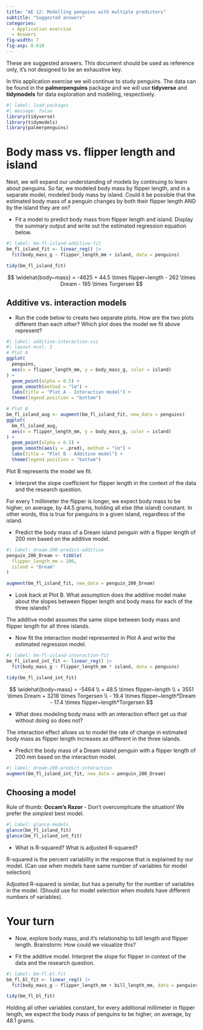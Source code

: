 ```yaml
---
title: "AE 12: Modelling penguins with multiple predictors"
subtitle: "Suggested answers"
categories: 
  - Application exercise
  - Answers
fig-width: 7
fig-asp: 0.618
---
```


::: callout-important
These are suggested answers.
This document should be used as reference only, it's not designed to be an exhaustive key.
:::

In this application exercise we will continue to study penguins.
The data can be found in the **palmerpenguins** package and we will use **tidyverse** and **tidymodels** for data exploration and modeling, respectively.

```r
#| label: load-packages
#| message: false
library(tidyverse)
library(tidymodels)
library(palmerpenguins)
```

# Body mass vs. flipper length and island

Next, we will expand our understanding of models by continuing to learn about penguins.
So far, we modeled body mass by flipper length, and in a separate model, modeled body mass by island.
Could it be possible that the estimated body mass of a penguin changes by both their flipper length AND by the island they are on?

-   Fit a model to predict body mass from flipper length and island. Display the summary output and write out the estimated regression equation below.

```r
#| label: bm-fl-island-additive-fit
bm_fl_island_fit <- linear_reg() |>
  fit(body_mass_g ~ flipper_length_mm + island, data = penguins)

tidy(bm_fl_island_fit)
```

$$
\widehat{body~mass} = -4625 + 44.5 \times flipper~length - 262 \times Dream - 185 \times Torgersen
$$

## Additive vs. interaction models

-   Run the code below to create two separate plots. How are the two plots different than each other? Which plot does the model we fit above represent?

```r
#| label: additive-interaction-viz
#| layout-ncol: 2
# Plot A
ggplot(
  penguins,
  aes(x = flipper_length_mm, y = body_mass_g, color = island)
) +
  geom_point(alpha = 0.5) +
  geom_smooth(method = "lm") +
  labs(title = "Plot A - Interaction model") +
  theme(legend.position = "bottom")

# Plot B
bm_fl_island_aug <- augment(bm_fl_island_fit, new_data = penguins)
ggplot(
  bm_fl_island_aug,
  aes(x = flipper_length_mm, y = body_mass_g, color = island)
) +
  geom_point(alpha = 0.5) +
  geom_smooth(aes(y = .pred), method = "lm") +
  labs(title = "Plot B - Additive model") +
  theme(legend.position = "bottom")
```

Plot B represents the model we fit.

-   Interpret the slope coefficient for flipper length in the context of the data and the research question.

For every 1 millimeter the flipper is longer, we expect body mass to be higher, on average, by 44.5 grams, holding all else (the island) constant.
In other words, this is true for penguins in a given island, regardless of the island.

-   Predict the body mass of a Dream island penguin with a flipper length of 200 mm based on the additive model.

```r
#| label: dream-200-predict-additive
penguin_200_Dream <- tibble(
  flipper_length_mm = 200,
  island = "Dream"
)

augment(bm_fl_island_fit, new_data = penguin_200_Dream)
```

-   Look back at Plot B. What assumption does the additive model make about the slopes between flipper length and body mass for each of the three islands?

The additive model assumes the same slope between body mass and flipper length for all three islands.

-   Now fit the interaction model represented in Plot A and write the estimated regression model.

```r
#| label: bm-fl-island-interaction-fit
bm_fl_island_int_fit <- linear_reg() |>
  fit(body_mass_g ~ flipper_length_mm * island, data = penguins)

tidy(bm_fl_island_int_fit)
```

$$
\widehat{body~mass} = -5464 \\
+ 48.5 \times flipper~length \\
+ 3551 \times Dream + 3218 \times Torgersen \\
- 19.4 \times flipper~length*Dream - 17.4 \times flipper~length*Torgersen
$$

-   What does modeling body mass with an interaction effect get us that without doing so does not?

The interaction effect allows us to model the rate of change in estimated body mass as flipper length increases as different in the three islands.

-   Predict the body mass of a Dream island penguin with a flipper length of 200 mm based on the interaction model.

```r
#| label: dream-200-predict-interaction
augment(bm_fl_island_int_fit, new_data = penguin_200_Dream)
```

## Choosing a model

Rule of thumb: **Occam's Razor** - Don't overcomplicate the situation!
We prefer the *simplest* best model.

```r
#| label: glance-models
glance(bm_fl_island_fit)
glance(bm_fl_island_int_fit)
```

-   What is R-squared? What is adjusted R-squared?

R-squared is the percent variability in the response that is explained by our model.
(Can use when models have same number of variables for model selection)

Adjusted R-squared is similar, but has a penalty for the number of variables in the model.
(Should use for model selection when models have different numbers of variables).

# Your turn

-   Now, explore body mass, and it's relationship to bill length and flipper length.
    Brainstorm: How could we visualize this?

-   Fit the additive model.
    Interpret the slope for flipper in context of the data and the research question.

```r
#| label: bm-fl-bl-fit
bm_fl_bl_fit <- linear_reg() |>
  fit(body_mass_g ~ flipper_length_mm + bill_length_mm, data = penguins)

tidy(bm_fl_bl_fit)
```

Holding all other variables constant, for every additional millimeter in flipper length, we expect the body mass of penguins to be higher, on average, by 48.1 grams.
